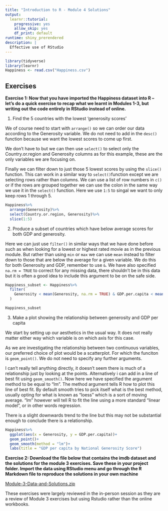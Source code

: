 ---
title: "Introduction to R - Module 4 Solutions"
output:
  learnr::tutorial:
    progressive: yes
    allow_skip: yes
    df_print: default
runtime: shiny_prerendered
description: |
  Effective use of RStudio
---

```{r setup, include=FALSE}
library(tidyverse)
library(learnr)
Happiness <- read.csv("Happiness.csv")
```

## Exercises
**Exercise 1: Now that you have imported the Happiness dataset into R – let’s do a quick exercise to recap what we learnt in Modules 1-3, but writing out the code entirely in RStudio instead of online.**

1.	Find the 5 countries with the lowest ‘generosity scores’  

We of course need to start with `arrange()` so we can order our data according to the Generosity variable. We do not need to add in the `desc()` function because we want the lowest scores to come up first.

We don't have to but we can then use `select()` to select only the Country.or.region and Generosity columns as for this example, these are the only variables we are focusing on.

Finally we can filter down to just those 5 lowest scores by using the `slice()` function. This can work in a similar way to `select()`function except we are selecting rows rather than columns. We can use a list of row numbers in `c()` or if the rows are grouped together we can use the colon in the same way we use it in the `select()` function. Here we use `1:5` to singal we want to only keep rows 1 through 5.

```{r ex1}
Happiness%>%
  arrange(Generosity)%>%
  select(Country.or.region, Generosity)%>%
  slice(1:5)
```

2.	Produce a subset of countries which have below average scores for both GDP and generosity.  

Here we can just use `filter()` in similar ways that we have done before such as when looking for a lowest or highest rated movie as in the previous module. But rather than using `min` or `max` we can use `mean` instead to filter down to those that are below the average for a given variable. We do this for both Generosity and GDP, remember to use `&`. We have also specified `na.rm = TRUE` to correct for any missing data, there shouldn't be in this data but it is often a good idea to include this argument to be on the safe side.

```{r ex2}
Happiness_subset <- Happiness%>%
  filter(
    Generosity < mean(Generosity, na.rm = TRUE) & GDP.per.capita < mean(GDP.per.capita, na.rm = TRUE)
  )

Happiness_subset
```


3.	Make a plot showing the relationship between generosity and GDP per capita  

We start by setting up our aesthetics in the usual way. It does not really matter either way which variable is on which axis for this case.

As we are investigating the relationship between two continuous variables, our preferred choice of plot would be a scatterplot. For which the funciton is `geom_point()`. We do not need to specify any further arguments.

I can't really tell anything directly, it doesn't seem there is much of a relationship just by looking at the points. Alternatively i can add in a line of best fit using `geom_smooth()`. Now here we have specified the argument method to be equal to "lm". The method argument tells R how to plot this line of best fit. By default smooth tries to pick itself what is the best method, usually opting for what is known as "loess" which is a sort of moving average. "lm" however will tell R to fit the line using a more standard "linear model", or in other words regression. 

There is a slight downwards trend to the line but this may not be substantial enough to conclude there is a relationship.
 
```{r}
Happiness%>%
  ggplot(aes(x = Generosity, y = GDP.per.capita))+
  geom_point()+
  geom_smooth(method = "lm")+
  labs(title = "GDP per capita by National Generosity Score")
```
 

**Exercise 2: Download the file below that contains the imdb dataset and the solutions for the module 3 exercises. Save these in your project folder. Import the data using RStudio menu and go through the R Markdown file to reproduce the solutions in your own machine**

[Module-3-Data-and-Solutions.zip](https://github.com/stats4sd/r2020_04Quiz/raw/main/Module-3-Data-and-Solutions.zip)

These exercises were largely reviewed in the in-person session as they are a review of Module 3 exercises but using Rstudio rather than the online workbooks.